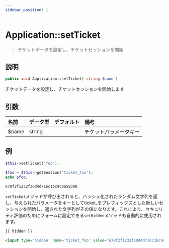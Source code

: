 ```yaml
---
sidebar_position: 1
---
```


# Application::setTicket

> チケットデータを設定し、チケットセッションを開始

## 説明

```php
public void Application::setTicket( string $name )
```

チケットデータを設定し、チケットセッションを開始します

## 引数

| 名前  | データ型 | デフォルト | 備考              |
| :---- | :------- | :--------- | :---------------- |
| $name | string   |            | チケットパラメータキー |

## 例

```php title="コントローラー"
$this->setTicket('foo');

$foo = $this->getSession('ticket_foo');
echo $foo;
```

```html title="出力"
670f2f1232f30d4d716c1bc9c8a58388
```

`setTicket`メソッドが呼び出されると、ハッシュ化されたランダム文字列を返し、与えられたパラメータをキーとしてticket\_をプレフィックスとした新しいセッションを開始し、返された文字列がその値になります。これにより、セキュリティ評価のためにフォームに設定できる`setHidden`メソッドも自動的に使用されます。

```php title="テンプレート"
{{ hidden }}
```

```html title="出力"
<input type='hidden' name='ticket_foo' value='670f2f1232f30d4d716c1bc9c8a58388' />
```
